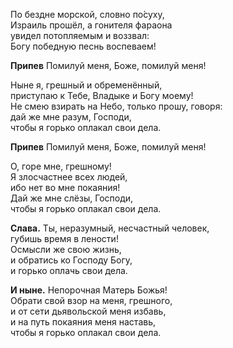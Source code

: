 По бездне морской, словно по́суху,  
Израиль прошёл, а гонителя фараона  
увидел потопляемым и воззвал:  
Богу победную песнь воспеваем!

**Припев** Помилуй меня, Боже, помилуй меня!

Ныне я, грешный и обременённый,  
приступаю к Тебе, Владыке и Богу моему!  
Не смею взирать на Небо, только прошу, говоря:  
дай же мне разум, Господи,  
чтобы я горько оплакал свои дела.

**Припев** Помилуй меня, Боже, помилуй меня!

О, горе мне, грешному!  
Я злосчастнее всех людей,  
ибо нет во мне покаяния!  
Дай же мне слёзы, Господи,  
чтобы я горько оплакал свои дела.

**Слава.** Ты, неразумный, несчастный человек,  
губишь время в лености!  
Осмысли же свою жизнь,  
и обратись ко Господу Богу,  
и горько оплачь свои дела.

**И ныне.** Непорочная Матерь Божья!  
Обрати свой взор на меня, грешного,  
и от сети дьявольской меня избавь,  
и на путь покаяния меня наставь,  
чтобы я горько оплакал свои дела.
